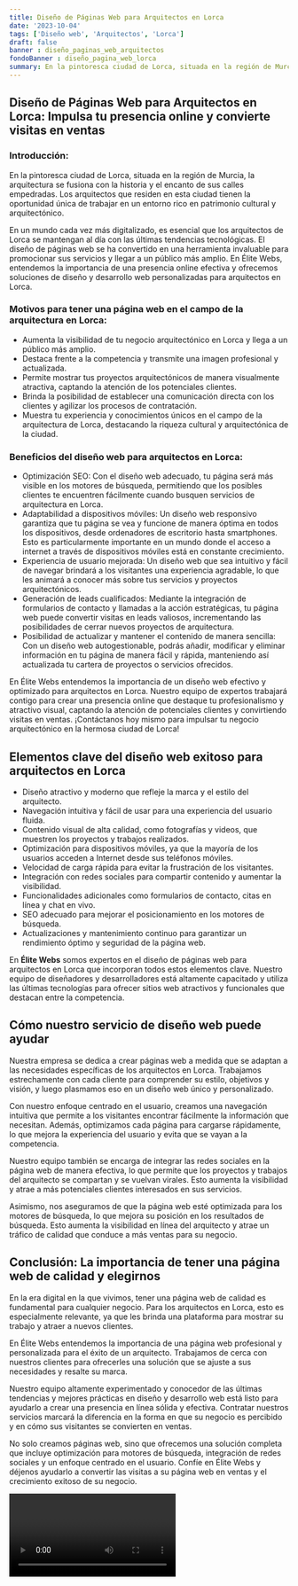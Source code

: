 ```yaml
---
title: Diseño de Páginas Web para Arquitectos en Lorca
date: '2023-10-04'
tags: ['Diseño web', 'Arquitectos', 'Lorca']
draft: false
banner : diseño_paginas_web_arquitectos
fondoBanner : diseño_pagina_web_lorca
summary: En la pintoresca ciudad de Lorca, situada en la región de Murcia, la arquitectura se fusiona con la historia y el encanto de sus calles empedradas. Los arquitectos que residen en esta ciudad tienen la oportunidad única de trabajar en un entorno rico en patrimonio cultural y arquitectónico.
---
```


## Diseño de Páginas Web para Arquitectos en Lorca: Impulsa tu presencia online y convierte visitas en ventas

### Introducción:

En la pintoresca ciudad de Lorca, situada en la región de Murcia, la arquitectura se fusiona con la historia y el encanto de sus calles empedradas. Los arquitectos que residen en esta ciudad tienen la oportunidad única de trabajar en un entorno rico en patrimonio cultural y arquitectónico.

En un mundo cada vez más digitalizado, es esencial que los arquitectos de Lorca se mantengan al día con las últimas tendencias tecnológicas. El diseño de páginas web se ha convertido en una herramienta invaluable para promocionar sus servicios y llegar a un público más amplio. En Élite Webs, entendemos la importancia de una presencia online efectiva y ofrecemos soluciones de diseño y desarrollo web personalizadas para arquitectos en Lorca.


### Motivos para tener una página web en el campo de la arquitectura en Lorca:

- Aumenta la visibilidad de tu negocio arquitectónico en Lorca y llega a un público más amplio.
- Destaca frente a la competencia y transmite una imagen profesional y actualizada.
- Permite mostrar tus proyectos arquitectónicos de manera visualmente atractiva, captando la atención de los potenciales clientes.
- Brinda la posibilidad de establecer una comunicación directa con los clientes y agilizar los procesos de contratación.
- Muestra tu experiencia y conocimientos únicos en el campo de la arquitectura de Lorca, destacando la riqueza cultural y arquitectónica de la ciudad.

### Beneficios del diseño web para arquitectos en Lorca:

- Optimización SEO: Con el diseño web adecuado, tu página será más visible en los motores de búsqueda, permitiendo que los posibles clientes te encuentren fácilmente cuando busquen servicios de arquitectura en Lorca.
- Adaptabilidad a dispositivos móviles: Un diseño web responsivo garantiza que tu página se vea y funcione de manera óptima en todos los dispositivos, desde ordenadores de escritorio hasta smartphones. Esto es particularmente importante en un mundo donde el acceso a internet a través de dispositivos móviles está en constante crecimiento.
- Experiencia de usuario mejorada: Un diseño web que sea intuitivo y fácil de navegar brindará a los visitantes una experiencia agradable, lo que les animará a conocer más sobre tus servicios y proyectos arquitectónicos.
- Generación de leads cualificados: Mediante la integración de formularios de contacto y llamadas a la acción estratégicas, tu página web puede convertir visitas en leads valiosos, incrementando las posibilidades de cerrar nuevos proyectos de arquitectura.
- Posibilidad de actualizar y mantener el contenido de manera sencilla: Con un diseño web autogestionable, podrás añadir, modificar y eliminar información en tu página de manera fácil y rápida, manteniendo así actualizada tu cartera de proyectos o servicios ofrecidos.

En Élite Webs entendemos la importancia de un diseño web efectivo y optimizado para arquitectos en Lorca. Nuestro equipo de expertos trabajará contigo para crear una presencia online que destaque tu profesionalismo y atractivo visual, captando la atención de potenciales clientes y convirtiendo visitas en ventas. ¡Contáctanos hoy mismo para impulsar tu negocio arquitectónico en la hermosa ciudad de Lorca!

<GifSeo />

<Cta />

## Elementos clave del diseño web exitoso para arquitectos en Lorca

- Diseño atractivo y moderno que refleje la marca y el estilo del arquitecto.
- Navegación intuitiva y fácil de usar para una experiencia del usuario fluida.
- Contenido visual de alta calidad, como fotografías y videos, que muestren los proyectos y trabajos realizados.
- Optimización para dispositivos móviles, ya que la mayoría de los usuarios acceden a Internet desde sus teléfonos móviles.
- Velocidad de carga rápida para evitar la frustración de los visitantes.
- Integración con redes sociales para compartir contenido y aumentar la visibilidad.
- Funcionalidades adicionales como formularios de contacto, citas en línea y chat en vivo.
- SEO adecuado para mejorar el posicionamiento en los motores de búsqueda.
- Actualizaciones y mantenimiento continuo para garantizar un rendimiento óptimo y seguridad de la página web.

En **Élite Webs** somos expertos en el diseño de páginas web para arquitectos en Lorca que incorporan todos estos elementos clave. Nuestro equipo de diseñadores y desarrolladores está altamente capacitado y utiliza las últimas tecnologías para ofrecer sitios web atractivos y funcionales que destacan entre la competencia.

## Cómo nuestro servicio de diseño web puede ayudar

Nuestra empresa se dedica a crear páginas web a medida que se adaptan a las necesidades específicas de los arquitectos en Lorca. Trabajamos estrechamente con cada cliente para comprender su estilo, objetivos y visión, y luego plasmamos eso en un diseño web único y personalizado.

Con nuestro enfoque centrado en el usuario, creamos una navegación intuitiva que permite a los visitantes encontrar fácilmente la información que necesitan. Además, optimizamos cada página para cargarse rápidamente, lo que mejora la experiencia del usuario y evita que se vayan a la competencia.

Nuestro equipo también se encarga de integrar las redes sociales en la página web de manera efectiva, lo que permite que los proyectos y trabajos del arquitecto se compartan y se vuelvan virales. Esto aumenta la visibilidad y atrae a más potenciales clientes interesados en sus servicios.

Asimismo, nos aseguramos de que la página web esté optimizada para los motores de búsqueda, lo que mejora su posición en los resultados de búsqueda. Esto aumenta la visibilidad en línea del arquitecto y atrae un tráfico de calidad que conduce a más ventas para su negocio.

## Conclusión: La importancia de tener una página web de calidad y elegirnos

En la era digital en la que vivimos, tener una página web de calidad es fundamental para cualquier negocio. Para los arquitectos en Lorca, esto es especialmente relevante, ya que les brinda una plataforma para mostrar su trabajo y atraer a nuevos clientes.

En Élite Webs entendemos la importancia de una página web profesional y personalizada para el éxito de un arquitecto. Trabajamos de cerca con nuestros clientes para ofrecerles una solución que se ajuste a sus necesidades y resalte su marca.

Nuestro equipo altamente experimentado y conocedor de las últimas tendencias y mejores prácticas en diseño y desarrollo web está listo para ayudarlo a crear una presencia en línea sólida y efectiva. Contratar nuestros servicios marcará la diferencia en la forma en que su negocio es percibido y en cómo sus visitantes se convierten en ventas.

No solo creamos páginas web, sino que ofrecemos una solución completa que incluye optimización para motores de búsqueda, integración de redes sociales y un enfoque centrado en el usuario. Confíe en Élite Webs y déjenos ayudarlo a convertir las visitas a su página web en ventas y el crecimiento exitoso de su negocio.

<Video />

<CtaBot job='Arquitectos' city='Lorca'/>

<Gmaps query='Lorca+españa+maps' />